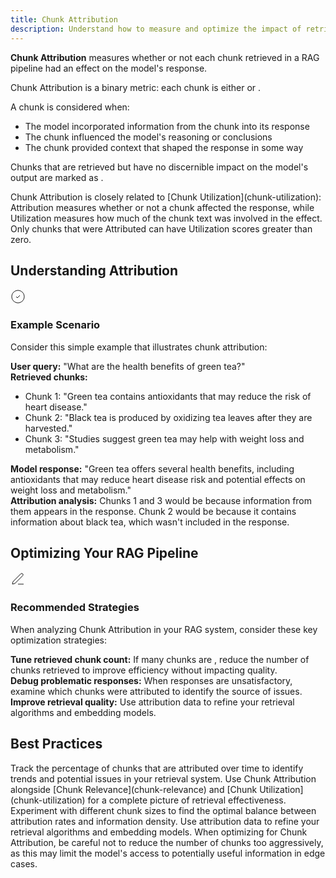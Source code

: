 ```yaml
---
title: Chunk Attribution
description: Understand how to measure and optimize the impact of retrieved chunks in your RAG pipeline
---
```



<DefinitionCard>
  <strong>Chunk Attribution</strong> measures whether or not each chunk retrieved in a RAG pipeline had an effect on the model's response.
</DefinitionCard>

Chunk Attribution is a binary metric: each chunk is either <Pill label="Attributed" /> or <Pill label="Not Attributed" />.

A chunk is considered <Pill label="Attributed" /> when:

- The model incorporated information from the chunk into its response
- The chunk influenced the model's reasoning or conclusions
- The chunk provided context that shaped the response in some way

Chunks that are retrieved but have no discernible impact on the model's output are marked as <Pill label="Not Attributed" />.

<Callout type="info">
  Chunk Attribution is closely related to [Chunk Utilization](chunk-utilization): Attribution measures whether or not a chunk affected the response, while Utilization measures how much of the chunk text
  was involved in the effect. Only chunks that were Attributed can have Utilization scores greater than zero.
</Callout>

## Understanding Attribution

<Card>
  <div style={{display: 'flex', alignItems: 'center', gap: '0.5rem', marginBottom: '0.75rem'}}>
    <div style={{fontSize: '1.25rem', color: 'var(--primary-color)'}}>
      <svg xmlns="http://www.w3.org/2000/svg" width="24" height="24" viewBox="0 0 24 24" fill="none" stroke="currentColor" strokeWidth="2" strokeLinecap="round" strokeLinejoin="round">
        <path d="M12 22c5.523 0 10-4.477 10-10S17.523 2 12 2 2 6.477 2 12s4.477 10 10 10z"></path>
        <path d="m9 12 2 2 4-4"></path>
      </svg>
    </div>
    <h3 style={{margin: 0, fontSize: '1.25rem', fontWeight: '600'}}>Example Scenario</h3>
  </div>

Consider this simple example that illustrates chunk attribution:

<div style={{ marginTop: "1rem", paddingTop: "0.75rem", borderTop: "1px solid rgba(209, 213, 219, 0.33)" }}>
  <strong>User query:</strong> "What are the health benefits of green tea?"
</div>

<div style={{ marginTop: "0.75rem", paddingTop: "0.75rem", borderTop: "1px solid rgba(209, 213, 219, 0.33)" }}>
  <strong>Retrieved chunks:</strong>
  <ul style={{ marginTop: "0.5rem" }}>
    <li>Chunk 1: "Green tea contains antioxidants that may reduce the risk of heart disease."</li>
    <li>Chunk 2: "Black tea is produced by oxidizing tea leaves after they are harvested."</li>
    <li>Chunk 3: "Studies suggest green tea may help with weight loss and metabolism."</li>
  </ul>
</div>

<div style={{ marginTop: "0.75rem", paddingTop: "0.75rem", borderTop: "1px solid rgba(209, 213, 219, 0.33)" }}>
  <strong>Model response:</strong> "Green tea offers several health benefits, including antioxidants that may reduce heart disease risk and potential effects on weight loss and metabolism."
</div>

<div style={{ marginTop: "1rem", paddingTop: "0.75rem", borderTop: "1px solid rgba(209, 213, 219, 0.33)" }}>
  <strong>Attribution analysis:</strong> Chunks 1 and 3 would be <Pill label="Attributed" /> because information from them appears in the response. Chunk 2 would be <Pill label="Not Attributed" /> because it contains information about black
  tea, which wasn't included in the response.
</div>

</Card>

## Optimizing Your RAG Pipeline

<Card>
  <div style={{display: 'flex', alignItems: 'center', gap: '0.5rem', marginBottom: '0.75rem'}}>
    <div style={{fontSize: '1.25rem', color: 'var(--primary-color)'}}>
      <svg xmlns="http://www.w3.org/2000/svg" width="24" height="24" viewBox="0 0 24 24" fill="none" stroke="currentColor" strokeWidth="2" strokeLinecap="round" strokeLinejoin="round">
        <path d="M12 20h9"></path><path d="M16.5 3.5a2.121 2.121 0 0 1 3 3L7 19l-4 1 1-4L16.5 3.5z"></path>
      </svg>
    </div>
    <h3 style={{margin: 0, fontSize: '1.25rem', fontWeight: '600'}}>Recommended Strategies</h3>
  </div>

When analyzing Chunk Attribution in your RAG system, consider these key optimization strategies:

<div style={{ marginTop: "1rem", paddingTop: "0.75rem", borderTop: "1px solid rgba(209, 213, 219, 0.33)" }}>
  <strong>Tune retrieved chunk count:</strong> If many chunks are <Pill label="Not Attributed" />, reduce the number of chunks retrieved to improve efficiency without impacting quality.
</div>

<div style={{ marginTop: "0.75rem", paddingTop: "0.75rem", borderTop: "1px solid rgba(209, 213, 219, 0.33)" }}>
  <strong>Debug problematic responses:</strong> When responses are unsatisfactory, examine which chunks were attributed to identify the source of issues.
</div>

<div style={{ marginTop: "0.75rem", paddingTop: "0.75rem", borderTop: "1px solid rgba(209, 213, 219, 0.33)" }}>
  <strong>Improve retrieval quality:</strong> Use attribution data to refine your retrieval algorithms and embedding models.
</div>

</Card>

## Best Practices

<CardGroup cols={2}>
  <Card title="Monitor Attribution Rates" icon="chart-line">
    Track the percentage of chunks that are attributed over time to identify trends and potential issues in your retrieval system.

</Card>
  <Card title="Balance with Other Metrics" icon="scale-balanced">
    Use Chunk Attribution alongside [Chunk Relevance](chunk-relevance) and [Chunk Utilization](chunk-utilization) for a complete picture of retrieval effectiveness.

</Card>
  <Card title="Optimize Chunk Size" icon="crop">
    Experiment with different chunk sizes to find the optimal balance between attribution rates and information density.

</Card>
  <Card title="Improve Retrieval Quality" icon="filter">
    Use attribution data to refine your retrieval algorithms and embedding models.

</Card>
</CardGroup>

<Note>
When optimizing for Chunk Attribution, be careful not to reduce the number of chunks too aggressively, as this may limit the model's access to potentially useful information in edge cases.

</Note>
